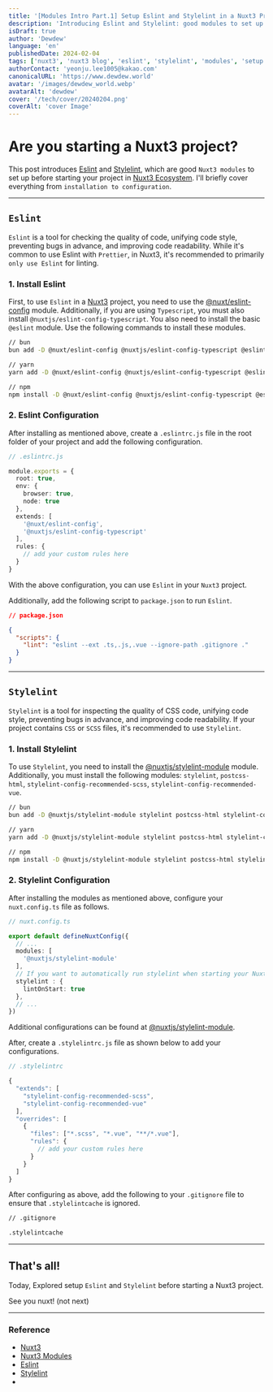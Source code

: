 ```yaml
---
title: '[Modules Intro Part.1] Setup Eslint and Stylelint in a Nuxt3 Project'
description: 'Introducing Eslint and Stylelint: good modules to set up before starting a Nuxt3 project.'
isDraft: true
author: 'Dewdew'
language: 'en'
publishedDate: 2024-02-04
tags: ['nuxt3', 'nuxt3 blog', 'eslint', 'stylelint', 'modules', 'setup', 'nuxt3 eslint', 'nuxt3 stylelint']
authorContact: 'yeonju.lee1005@kakao.com'
canonicalURL: 'https://www.dewdew.world'
avatar: '/images/dewdew_world.webp'
avatarAlt: 'dewdew'
cover: '/tech/cover/20240204.png'
coverAlt: 'cover Image'
---
```


# Are you starting a Nuxt3 project?

This post introduces [Eslint](https://eslint.org/) and [Stylelint](https://stylelint.io/),
which are good `Nuxt3 modules` to set up before starting your project in [Nuxt3 Ecosystem](https://nuxt.com/modules).
I'll briefly cover everything from `installation to configuration`.

---

## `Eslint`

`Eslint` is a tool for checking the quality of code, unifying code style, preventing bugs in advance, and improving code readability.
While it's common to use Eslint with `Prettier`, in Nuxt3, it's recommended to primarily `only use Eslint` for linting.

### 1. Install Eslint

First, to use `Eslint` in a [Nuxt3](https://nuxt.com) project, you need to use the [@nuxt/eslint-config](https://github.com/nuxt/eslint-config) module.
Additionally, if you are using `Typescript`, you must also install `@nuxtjs/eslint-config-typescript`.
You also need to install the basic `@eslint` module.
Use the following commands to install these modules.

```zsh
// bun
bun add -D @nuxt/eslint-config @nuxtjs/eslint-config-typescript @eslint

// yarn
yarn add -D @nuxt/eslint-config @nuxtjs/eslint-config-typescript @eslint

// npm
npm install -D @nuxt/eslint-config @nuxtjs/eslint-config-typescript @eslint
```

### 2. Eslint Configuration

After installing as mentioned above, create a `.eslintrc.js` file in the root folder of your project and add the following configuration.

```typescript
// .eslintrc.js

module.exports = {
  root: true,
  env: {
    browser: true,
    node: true
  },
  extends: [
    '@nuxt/eslint-config',
    '@nuxtjs/eslint-config-typescript'
  ],
  rules: {
    // add your custom rules here
  } 
}
```

With the above configuration, you can use `Eslint` in your `Nuxt3` project.

Additionally, add the following script to `package.json` to run `Eslint`.

```json
// package.json

{
  "scripts": {
    "lint": "eslint --ext .ts,.js,.vue --ignore-path .gitignore ."
  }
}
```

---

## `Stylelint`

`Stylelint` is a tool for inspecting the quality of CSS code, unifying code style, preventing bugs in advance, and improving code readability.
If your project contains `CSS` or `SCSS` files, it's recommended to use `Stylelint`.

### 1. Install Stylelint

To use `Stylelint`, you need to install the [@nuxtjs/stylelint-module](https://github.com/nuxt-modules/stylelint) module.
Additionally, you must install the following modules: `stylelint`, `postcss-html`, `stylelint-config-recommended-scss`, `stylelint-config-recommended-vue`.

```zsh
// bun
bun add -D @nuxtjs/stylelint-module stylelint postcss-html stylelint-config-recommended-scss stylelint-config-recommended-vue

// yarn
yarn add -D @nuxtjs/stylelint-module stylelint postcss-html stylelint-config-recommended-scss stylelint-config-recommended-vue

// npm
npm install -D @nuxtjs/stylelint-module stylelint postcss-html stylelint-config-recommended-scss stylelint-config-recommended-vue
```

### 2. Stylelint Configuration

After installing the modules as mentioned above, configure your `nuxt.config.ts` file as follows.

```typescript
// nuxt.config.ts

export default defineNuxtConfig({
  // ...
  modules: [
    '@nuxtjs/stylelint-module'
  ],
  // If you want to automatically run stylelint when starting your Nuxt3 project, configure it as follows.
  stylelint : {
    lintOnStart: true
  },
  // ...
})
```

Additional configurations can be found at [@nuxtjs/stylelint-module](https://github.com/nuxt-modules/stylelint). 

After, create a `.stylelintrc.js` file as shown below to add your configurations.

```typescript
// .stylelintrc

{
  "extends": [
    "stylelint-config-recommended-scss",
    "stylelint-config-recommended-vue"
  ],
  "overrides": [
    {
      "files": ["*.scss", "*.vue", "**/*.vue"],
      "rules": {
        // add your custom rules here
      }
    }
  ]
}
```

After configuring as above, add the following to your `.gitignore` file to ensure that `.stylelintcache` is ignored.

```zsh
// .gitignore

.stylelintcache
```

---

## That's all!

Today, Explored setup `Eslint` and `Stylelint` before starting a Nuxt3 project.

See you nuxt! (not next)

---

### Reference

- [Nuxt3](https://nuxt.com)
- [Nuxt3 Modules](https://nuxt.com/modules)
- [Eslint](https://eslint.org)
- [Stylelint](https://stylelint.io)
- 
